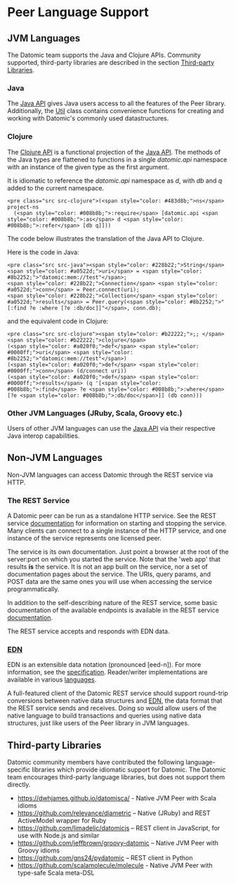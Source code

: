 Peer Language Support
=====================

JVM Languages
-------------

The Datomic team supports the Java and Clojure APIs. Community supported, third-party libraries are described in the section [Third-party Libraries](#third-party-libraries).



### Java

The [Java API](../javadoc/index.html) gives Java users access to all the features of the Peer library. Additionally, the [Util](../javadoc/datomic/Util.html) class contains convenience functions for creating and working with Datomic's commonly used datastructures.





### Clojure

The [Clojure API](../clojure/index.html) is a functional projection of the [Java API](../javadoc/index.html). The methods of the Java types are flattened to functions in a single *datomic.api* namespace with an instance of the given type as the first argument.

It is idiomatic to reference the *datomic.api* namespace as *d*, with *db* and *q* added to the current namespace.

```
<pre class="src src-clojure">(<span style="color: #483d8b;">ns</span> project-ns
  (<span style="color: #008b8b;">:require</span> [datomic.api <span style="color: #008b8b;">:as</span> d <span style="color: #008b8b;">:refer</span> [db q]]))
```



The code below illustrates the translation of the Java API to Clojure.

Here is the code in Java:

```
<pre class="src src-java"><span style="color: #228b22;">String</span> <span style="color: #a0522d;">uri</span> = <span style="color: #8b2252;">"datomic:mem://test"</span>;
<span style="color: #228b22;">Connection</span> <span style="color: #a0522d;">conn</span> = Peer.connect(uri);
<span style="color: #228b22;">Collection</span> <span style="color: #a0522d;">results</span> = Peer.query(<span style="color: #8b2252;">"[:find ?e :where [?e :db/doc]]"</span>, conn.db);
```



and the equivalent code in Clojure:

```
<pre class="src src-clojure"><span style="color: #b22222;">;; </span><span style="color: #b22222;">clojure</span>
(<span style="color: #a020f0;">def</span> <span style="color: #0000ff;">uri</span> <span style="color: #8b2252;">"datomic:mem://test"</span>)
(<span style="color: #a020f0;">def</span> <span style="color: #0000ff;">conn</span> (d/connect uri))
(<span style="color: #a020f0;">def</span> <span style="color: #0000ff;">results</span> (q '[<span style="color: #008b8b;">:find</span> ?e <span style="color: #008b8b;">:where</span> [?e <span style="color: #008b8b;">:db/doc</span>]] (db conn)))
```







### Other JVM Languages (JRuby, Scala, Groovy etc.)

Users of other JVM languages can use the [Java API](../javadoc/index.html) via their respective Java interop capabilities.







Non-JVM Languages
-----------------

Non-JVM languages can access Datomic through the REST service via HTTP.



### The REST Service

A Datomic peer can be run as a standalone HTTP service. See the REST service [documentation](../api/rest.html) for information on starting and stopping the service. Many clients can connect to a single instance of the HTTP service, and one instance of the service represents one licensed peer.

The service is its own documentation. Just point a browser at the root of the server:port on which you started the service. Note that the 'web app' that results **is** the service. It is not an app built on the service, nor a set of documentation pages about the service. The URIs, query params, and POST data are the same ones you will use when accessing the service programmatically.

In addition to the self-describing nature of the REST service, some basic documentation of the available endpoints is available in the REST service [documentation](../api/rest.html).

The REST service accepts and responds with EDN data.





### [EDN](https://github.com/edn-format/edn)

EDN is an extensible data notation (pronounced \[eed-n\]). For more information, see the [specification](https://github.com/edn-format/edn). Reader/writer implementations are available in various [languages](https://github.com/edn-format/edn/wiki/Implementations).

A full-featured client of the Datomic REST service should support round-trip conversions between native data structures and [EDN](https://github.com/edn-format/edn), the data format that the REST service sends and receives. Doing so would allow users of the native language to build transactions and queries using native data structures, just like users of the Peer library in JVM languages.







Third-party Libraries
---------------------

Datomic community members have contributed the following language-specific libraries which provide idiomatic support for Datomic. The Datomic team encourages third-party language libraries, but does not support them directly.

- <https://dwhjames.github.io/datomisca/> - Native JVM Peer with Scala idioms
- <https://github.com/relevance/diametric> – Native (JRuby) and REST ActiveModel wrapper for Ruby
- <https://github.com/limadelic/datomicjs> – REST client in JavaScript, for use with Node.js and similar
- <https://github.com/jeffbrown/groovy-datomic> – Native JVM Peer with Groovy idioms
- <https://github.com/gns24/pydatomic> – REST client in Python
- <https://github.com/scalamolecule/molecule> - Native JVM Peer with type-safe Scala meta-DSL